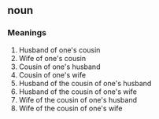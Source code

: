 == noun ==

=== Meanings ===

# Husband of one's cousin
# Wife of one's cousin
# Cousin of one's husband
# Cousin of one's wife
# Husband of the cousin of one's husband
# Husband of the cousin of one's wife
# Wife of the cousin of one's husband
# Wife of the cousin of one's wife